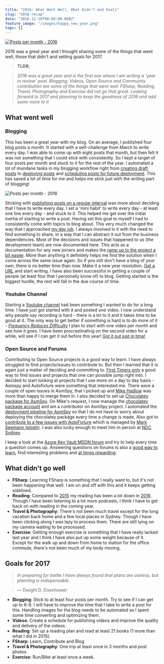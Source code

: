 ```yaml
---
title: "2016: What Went Well, What Didn't and Goals"
slug: "2016-recap"
date: "2016-12-20T00:00:00.000Z"
feature_image: "/images/happy_new_year.png"
tags: []
---
```


[![Posts per month - 2016](/images/happy_new_year.png)](http://www.oldlaundrytheatre.co.uk/happy-new-year-from-all-at-the-old-laundry/%22)

2016 was a great year and I thought sharing some of the things that went well, those that didn't and setting goals for 2017.

> **TLDR;**

> _2016 was a great year and is the first one where I am writing a 'year in review' post. Blogging, Videos, Open Source and Community contribution are some of the things that went well. FSharp, Reading, Travel, Photography and Exercise did not go that great. Looking forward to 2017 and planning to keep the goodness of 2016 and add some more to it_

What went well
--------------

### **Blogging**

This has been a great year with my blog. On an average, I published four blog posts a month. It started with a self-challenge from March to write every day. I was able to come up with eight posts that month, but then felt it was not something that I could stick with consistently. So I kept a target of four posts per month and stuck to it for the rest of the year. I automated a lot of mundane tasks in my blogging workflow right from [creating draft posts](__GHOST_URL__/blog/optimizing-octopress-workflow-for-new-posts/) to [deploying posts](__GHOST_URL__/blog/continuos-delivery-of-octopress-blog-using-travisci-and-docker/) and [scheduling posts for future deployment](__GHOST_URL__/blog/automatic-deployment-of-future-posts-with-octopress/). This has saved a lot of time for me and helps me stick just with the writing part of blogging!

![Posts per month - 2016](/images/2016_postspermonth.png)

Sticking with [publishing posts on a regular interval](__GHOST_URL__/blog/maintaining-a-blogging-schedule/) was more about deciding that I have to write every day. I set a 'mini habit' to write every day - at least one line every day - and stuck to it. This helped me get over the initial inertia of starting to write a post. Having set this goal to myself I had to consistently come with topics to blog about. This very much changed the way that I approached [my day job](__GHOST_URL__/blog/finding-a-job-abroad/). I always involved in it with the need to find something to share, in a way that I can abstract it out from the business dependencies. Most of the decisions and issues that happened to us (the development team) are now documented here. This acts as a documentation for any new joiners and makes the [ramp up to the project a bit easier](__GHOST_URL__/blog/make-it-easy-for-the-new-person-joining-your-team-have-a-project-ramp-up-plan/). More than anything it definitely helps me find the solution when I come across the same issue again. So if you still don't have a blog of your own, there is no better time than now. Make it a new year resolution. [Get a URL](__GHOST_URL__/blog/own-your-urls/) and start writing. I have also been successful in getting a couple of people (at least four that I personally know of) to blog. Getting started is the biggest hurdle, the rest will fall in the due course of time.

### **Youtube Channel**

Starting a [Youtube channel](https://www.youtube.com/c/RahulNath) had been something I wanted to do for a long time. I have just got started with it and posted one video. I now understand why people say recording is hard - there is a lot to it and it takes time to be good at it. The only way to get better if something is hard is to do more of it - _[Frequency Reduces Difficulty](http://martinfowler.com/bliki/FrequencyReducesDifficulty.html)_ I plan to start with one video per month and see how it goes. I have been procrastinating on the second video for a while, will see if I can get it out before this year! [Got it out just in time!](https://www.youtube.com/watch?v=JbshGF4ZwGE)

### **Open Source and Forums**

Contributing to Open Source projects is a good way to learn. I have always struggled to find projects/issues to contribute to. But then I learned that it is again just a matter of deciding and committing to. [First Timers only](http://www.firsttimersonly.com/) a good way to find issues and projects that one can possible jump right into. I decided to start looking at projects that I use more on a day to day basis - Asmspy and Autofixture were something that interested me. There were a couple of open issues in AsmSpy, that I picked up and [Mike Hadlow](http://mikehadlow.com/) was more than happy to merge them in. I also decided to set up [Chocolatey package for AsmSpy](https://github.com/mikehadlow/AsmSpy/issues/14). On Mike's request, I now manage the [chocolatey package account](https://chocolatey.org/packages/asmspy/) and am a contributor on AsmSpy project. I automated the [deployment pipeline for AsmSpy](__GHOST_URL__/blog/automated-deployment-of-asmspy-to-chocolatey-using-appveyor/) so that I do not have to worry about deploying the chocolatey package every time a change is made. Also got to [contribute to a few issues with AutoFixture](https://github.com/AutoFixture/AutoFixture/issues?q=mentions:rahulpnath+is:closed) which is managed by [Mark Seemann (ploeh)](http://blog.ploeh.dk/). I was also lucky enough to meet him in person at [NDC Sydney](__GHOST_URL__/blog/ndc-sydney/).

I keep a look at the [Azure Key Vault MSDN forum](https://social.msdn.microsoft.com/Forums/azure/en-US/home?forum=AzureKeyVault) and try to help every time a question comes up. Answering questions on forums is also a [good way to learn](__GHOST_URL__/blog/staying-in-the-learning-loop/), find interesting problems and [at times rewarding](__GHOST_URL__/blog/stars-do-count/).

What didn't go well
-------------------

*   **FSharp**: Learning FSharp is something that I really want to, but it's not been happening that well. I am on and off with this and it keeps getting sidelined.
*   **Reading**: Compared to [2015](https://www.goodreads.com/user_challenges/3539650) my reading has been a lot down in [2016](https://www.goodreads.com/user_challenges/5380726). Though I have been listening to a lot more podcasts, I think I have to get back on with reading in the coming year.
*   **Travel & Photography**: There's not been much travel except for the long vacation back home and a few local places in Sydney. Though I have been clicking along I was lazy to process them. There are still lying on my camera waiting to be processed.
*   **Exercise**: Getting enough exercise is something that I have really lacked last year and I think I have also put up some weight because of it. Except for the walk up and down from home to station for the office commute, there's not been much of my body moving.

Goals for 2017
--------------

> _In preparing for battle I have always found that plans are useless, but planning is indispensable._

> ― Dwight D. Eisenhower

*   **Blogging**: Stick to at least four posts per month. Try to see if I can get up to 6-8. I will have to improve the time that I take to write a post for this. Handling images for the blog needs to be automated as I spent some time converting and optimizing them.
*   **Videos**: Create a schedule for publishing videos and improve the quality and delivery of the videos.
*   **Reading**: Set up a reading plan and read at least 21 books (1 more than what I did in 2015).
*   **FSharp**: Learn, Contribute and Blog
*   **Travel & Photography**: One trip at least once in 3 months and post photos
*   **Exercise**: Run/Bike at least once a week.